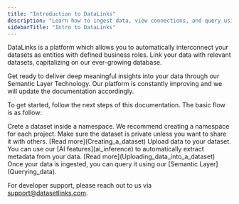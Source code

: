 ```yaml
---
title: "Introduction to DataLinks"
description: "Learn how to ingest data, view connections, and query using DataLinks."
sidebarTitle: "Intro to DataLinks"
---
```


DataLinks is a platform which allows you to automatically interconnect your datasets as entities with defined business roles. Link your data with relevant datasets, capitalizing on our ever-growing database.

Get ready to deliver deep meaningful insights into your data through our Semantic Layer Technology. Our platform is constantly improving and we will update the documentation accordingly.

To get started, follow the next steps of this documentation. The basic flow is as follow:

<Steps>
  <Step title="Create dataset">
    Crete a dataset inside a namespace. We recommend creating a namespace for each project. Make sure the dataset is private unless you want to share it with others. [Read more](Creating_a_dataset)
  </Step>
  <Step title="Ingest data">
    Upload data to your dataset. You can use our [AI features](ai_inference) to automatically extract metadata from your data. [Read more](Uploading_data_into_a_dataset)
  </Step>
  <Step title="Query dataset">
    Once your data is ingested, you can query it using our [Semantic Layer](Querying_data).
  </Step>
</Steps>

For developer support, please reach out to us via [support@datasetlinks.com](mailto:support@datasetlinks.com).